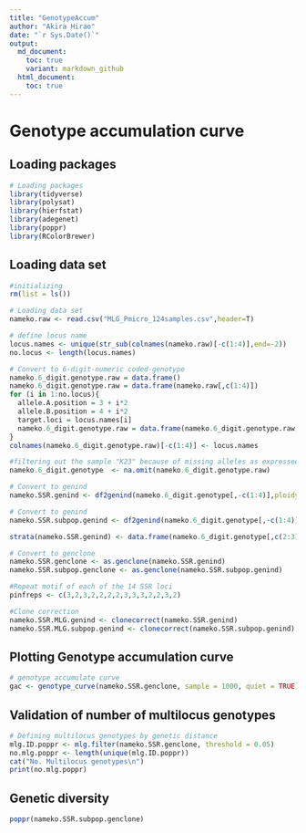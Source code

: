 ```yaml
---
title: "GenotypeAccum"
author: "Akira Hirao"
date: "`r Sys.Date()`"
output:
  md_document:
    toc: true
    variant: markdown_github
  html_document:
    toc: true
---
```


# Genotype accumulation curve

## Loading packages

```r
# Loading packages
library(tidyverse)
library(polysat)
library(hierfstat)
library(adegenet)
library(poppr)
library(RColorBrewer)
```

## Loading data set

```r
#initializing
rm(list = ls())

# Loading data set
nameko.raw <- read.csv("MLG_Pmicro_124samples.csv",header=T)

# define locus name
locus.names <- unique(str_sub(colnames(nameko.raw)[-c(1:4)],end=-2))
no.locus <- length(locus.names)

# Convert to 6-digit-numeric coded-genotype
nameko.6_digit.genotype.raw = data.frame()
nameko.6_digit.genotype.raw = data.frame(nameko.raw[,c(1:4)])
for (i in 1:no.locus){
  allele.A.position = 3 + i*2
  allele.B.position = 4 + i*2
  target.loci = locus.names[i]
  nameko.6_digit.genotype.raw = data.frame(nameko.6_digit.genotype.raw, target.loci = paste(formatC(nameko.raw[,allele.A.position],width=3, flag="0"),formatC(nameko.raw[,allele.B.position],width=3, flag="0"),sep=""))
}
colnames(nameko.6_digit.genotype.raw)[-c(1:4)] <- locus.names

#filtering out the sample "K23" because of missing alleles as expressed "NA"
nameko.6_digit.genotype  <- na.omit(nameko.6_digit.genotype.raw)

# Convert to genind
nameko.SSR.genind <- df2genind(nameko.6_digit.genotype[,-c(1:4)],ploidy=2,ncode=3,ind.name=nameko.6_digit.genotype$ID,pop=nameko.6_digit.genotype$Category)

# Convert to genind
nameko.SSR.subpop.genind <- df2genind(nameko.6_digit.genotype[,-c(1:4)],ploidy=2,ncode=3,ind.name=nameko.6_digit.genotype$ID,pop=nameko.6_digit.genotype$Source)

strata(nameko.SSR.genind) <- data.frame(nameko.6_digit.genotype[,c(2:3)])

# Convert to genclone
nameko.SSR.genclone <- as.genclone(nameko.SSR.genind)
nameko.SSR.subpop.genclone <- as.genclone(nameko.SSR.subpop.genind)

#Repeat motif of each of the 14 SSR loci
pinfreps <- c(3,2,3,2,2,2,2,3,3,3,2,2,3,2)

#Clone correction
nameko.SSR.MLG.genind <- clonecorrect(nameko.SSR.genind)
nameko.SSR.MLG.subpop.genind <- clonecorrect(nameko.SSR.subpop.genind)
```

## Plotting Genotype accumulation curve

```r
# genotype accumulate curve
gac <- genotype_curve(nameko.SSR.genclone, sample = 1000, quiet = TRUE)
```

## Validation of number of multilocus genotypes

```r
# Defining multilocus genotypes by genetic distance
mlg.ID.poppr <- mlg.filter(nameko.SSR.genclone, threshold = 0.05)
no.mlg.poppr <- length(unique(mlg.ID.poppr))
cat("No. Multilocus genotypes\n")
print(no.mlg.poppr)
```

## Genetic diversity

```r
poppr(nameko.SSR.subpop.genclone)
```